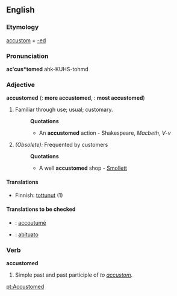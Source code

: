 ==English==

===Etymology===
[[accustom]] + [[-ed]]

===Pronunciation===
'''ac'cus*tomed'''
{{rfap}}
ahk-KUHS-tohmd

===Adjective===
'''accustomed'''  ({{compar}}: '''more accustomed''', {{superl}}: '''most accustomed''')

#Familiar through use; usual; customary. 
#:'''Quotations'''
#:*An '''accustomed''' action - Shakespeare, ''Macbeth, V-v''
#''(Obsolete):'' Frequented by customers
#:'''Quotations'''
#:*A well '''accustomed''' shop - [[Smollett]]

====Translations====
*Finnish: [[tottunut]] (1)

====Translations to be checked====
{{checktrans}}
*{{ttbc|French}}: [[accoutumé]]
*{{ttbc|Italian}}: [[abituato]]

===Verb===
'''accustomed'''
# Simple past and past participle of ''to [[accustom]]''.

[[pt:Accustomed]]